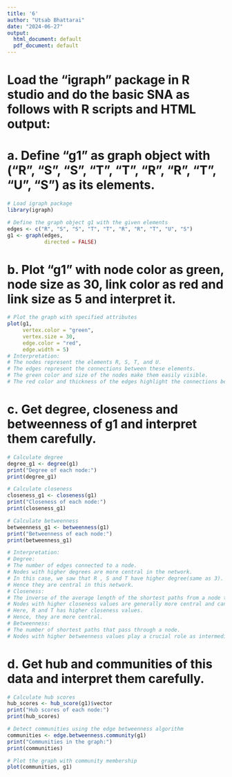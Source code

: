```yaml
---
title: '6'
author: "Utsab Bhattarai"
date: "2024-06-27"
output:
  html_document: default
  pdf_document: default
---
```


# Load the "igraph" package in R studio and do the basic SNA as follows with R scripts and HTML output:

# a. Define "g1" as graph object with ("R", "S", "S", "T", "T", "R", "R", "T", "U", "S") as its elements.
```r
# Load igraph package
library(igraph)

# Define the graph object g1 with the given elements
edges <- c("R", "S", "S", "T", "T", "R", "R", "T", "U", "S")
g1 <- graph(edges,
            directed = FALSE)
```

# b. Plot "g1" with node color as green, node size as 30, link color as red and link size as 5 and interpret it.
```r
# Plot the graph with specified attributes
plot(g1,
     vertex.color = "green",
     vertex.size = 30,
     edge.color = "red",
     edge.width = 5)
# Interpretation:
# The nodes represent the elements R, S, T, and U.
# The edges represent the connections between these elements.
# The green color and size of the nodes make them easily visible.
# The red color and thickness of the edges highlight the connections between nodes.
```

# c. Get degree, closeness and betweenness of g1 and interpret them carefully.
```r
# Calculate degree
degree_g1 <- degree(g1)
print("Degree of each node:")
print(degree_g1)

# Calculate closeness
closeness_g1 <- closeness(g1)
print("Closeness of each node:")
print(closeness_g1)

# Calculate betweenness
betweenness_g1 <- betweenness(g1)
print("Betweenness of each node:")
print(betweenness_g1)

# Interpretation:
# Degree:
# The number of edges connected to a node.
# Nodes with higher degrees are more central in the network.
# In this case, we saw that R , S and T have higher degree(same as 3).
# Hence they are central in this network.
# Closeness:
# The inverse of the average length of the shortest paths from a node to all other nodes in the graph.
# Nodes with higher closeness values are generally more central and can reach other nodes more quickly.
# Here, R and T has higher closeness values.
# Hence, they are more central.
# Betweenness:
# The number of shortest paths that pass through a node.
# Nodes with higher betweenness values play a crucial role as intermediaries in this network.
```

# d. Get hub and communities of this data and interpret them carefully.
```r
# Calculate hub scores
hub_scores <- hub_score(g1)$vector
print("Hub scores of each node:")
print(hub_scores)

# Detect communities using the edge betweenness algorithm
communities <- edge.betweenness.community(g1)
print("Communities in the graph:")
print(communities)

# Plot the graph with community membership
plot(communities, g1)
```